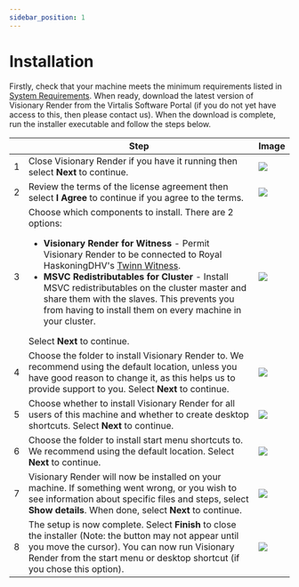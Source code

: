 ```yaml
---
sidebar_position: 1
---
```


# Installation

Firstly, check that your machine meets the minimum requirements listed in [System Requirements](../reference/system-requirements.mdx). When ready, download the latest version of Visionary Render from the Virtalis Software Portal (if you do not yet have access to this, then please contact us). When the download is complete, run the installer executable and follow the steps below.

| | Step | Image |
|---|---|---|
| 1 | Close Visionary Render if you have it running then select **Next** to continue. | ![](/img/visionary-render/getting-started/installation/1-start.png) |
| 2 | Review the terms of the license agreement then select **I Agree** to continue if you agree to the terms. | ![](/img/visionary-render/getting-started/installation/2-license-agreement.png) |
| 3 | Choose which components to install. There are 2 options: <ul><li>**Visionary Render for Witness** - Permit Visionary Render to be connected to Royal HaskoningDHV's [Twinn Witness](../integrations/twinn-witness.mdx).</li><li>**MSVC Redistributables for Cluster** - Install MSVC redistributables on the cluster master and share them with the slaves. This prevents you from having to install them on every machine in your cluster.</li></ul>Select **Next** to continue. | ![](/img/visionary-render/getting-started/installation/3-components.png) |
| 4 | Choose the folder to install Visionary Render to. We recommend using the default location, unless you have good reason to change it, as this helps us to provide support to you. Select **Next** to continue. | ![](/img/visionary-render/getting-started/installation/4-install-location.png) |
| 5 | Choose whether to install Visionary Render for all users of this machine and whether to create desktop shortcuts. Select **Next** to continue. | ![](/img/visionary-render/getting-started/installation/5-additional-options.png) |
| 6 | Choose the folder to install start menu shortcuts to. We recommend using the default location. Select **Next** to continue. | ![](/img/visionary-render/getting-started/installation/6-start-menu-folder.png) |
| 7 | Visionary Render will now be installed on your machine. If something went wrong, or you wish to see information about specific files and steps, select **Show details**. When done, select **Next** to continue. | ![](/img/visionary-render/getting-started/installation/7-installing.png) |
| 8 | The setup is now complete. Select **Finish** to close the installer (Note: the button may not appear until you move the cursor). You can now run Visionary Render from the start menu or desktop shortcut (if you chose this option). | ![](/img/visionary-render/getting-started/installation/8-finish.png) |
